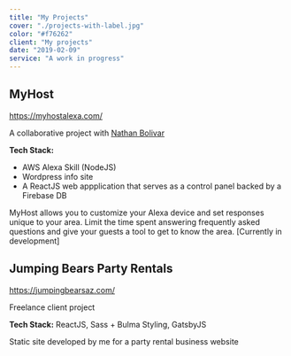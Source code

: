 ```yaml
---
title: "My Projects"
cover: "./projects-with-label.jpg"
color: "#f76262"
client: "My projects"
date: "2019-02-09"
service: "A work in progress"
---
```


<div className="project">
<h2> MyHost </h2>

<div className="description-container">

<a href="https://myhostalexa.com/"> https://myhostalexa.com/ </a>
<p>A collaborative project with <a href="https://www.linkedin.com/in/nathan-bolivar-5092a067/"> Nathan Bolivar </a> </p>
<p><b>Tech Stack:</b></p>

<ul> 
  <li> AWS Alexa Skill (NodeJS) </li> 
  <li>Wordpress info site </li>
  <li>A ReactJS web appplication that serves as a control panel backed by a Firebase DB</li>

</ul>
<p className="description-left">
MyHost allows you to customize your Alexa device and set responses unique to your area. Limit the time spent answering frequently asked questions and give your guests a tool to get to know the area. [Currently in development]
</p>

</div>
</div>

<div className="project">
<h2> Jumping Bears Party Rentals </h2>
<div className="description-container">

<a href="https://jumpingbearsaz.com/"> https://jumpingbearsaz.com/ </a>
<p>Freelance client project </p>
<p><b>Tech Stack:</b> ReactJS, Sass + Bulma Styling, GatsbyJS</p>
<p className="description-left">Static site developed by me for a party rental business website</p>

</div>
</div>
